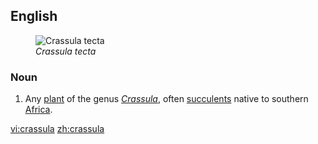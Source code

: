 ==English==
[[Image:Crassula tecta.jpg|thumb|''Crassula tecta'']]

===Noun===
{{en-noun}}

# {{botany}} Any [[plant]] of the genus ''[[Crassula]]'', often [[succulent]]s native to southern [[Africa]].

[[vi:crassula]]
[[zh:crassula]]